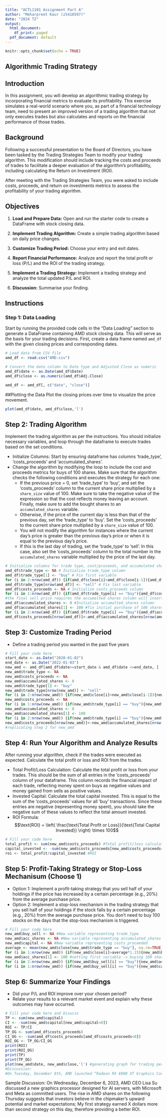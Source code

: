 ```yaml
---
title: "ACTL1101 Assignment Part A"
author: "Meharpreet Kaur (z5418597)"
date: "2024 T2"
output:
  html_document:
    df_print: paged
  pdf_document: default
---
```


```r
knitr::opts_chunk$set(echo = TRUE)
```

## Algorithmic Trading Strategy

## Introduction

In this assignment, you will develop an algorithmic trading strategy by incorporating financial metrics to evaluate its profitability. This exercise simulates a real-world scenario where you, as part of a financial technology team, need to present an improved version of a trading algorithm that not only executes trades but also calculates and reports on the financial performance of those trades.

## Background

Following a successful presentation to the Board of Directors, you have been tasked by the Trading Strategies Team to modify your trading algorithm. This modification should include tracking the costs and proceeds of trades to facilitate a deeper evaluation of the algorithm’s profitability, including calculating the Return on Investment (ROI).

After meeting with the Trading Strategies Team, you were asked to include costs, proceeds, and return on investments metrics to assess the profitability of your trading algorithm.

## Objectives

1. **Load and Prepare Data:** Open and run the starter code to create a DataFrame with stock closing data.

2. **Implement Trading Algorithm:** Create a simple trading algorithm based on daily price changes.

3. **Customize Trading Period:** Choose your entry and exit dates.

4. **Report Financial Performance:** Analyze and report the total profit or loss (P/L) and the ROI of the trading strategy.

5. **Implement a Trading Strategy:** Implement a trading strategy and analyze the total updated P/L and ROI. 

6. **Discussion:** Summarise your finding.


## Instructions

### Step 1: Data Loading

Start by running the provided code cells in the "Data Loading" section to generate a DataFrame containing AMD stock closing data. This will serve as the basis for your trading decisions. First, create a data frame named `amd_df` with the given closing prices and corresponding dates. 

```r

# Load data from CSV file
amd_df <- read.csv("AMD.csv")

# Convert the date column to Date type and Adjusted Close as numeric
amd_df$date <- as.Date(amd_df$Date)
amd_df$close <- as.numeric(amd_df$Adj.Close)

amd_df <- amd_df[, c("date", "close")]
```


##Plotting the Data
Plot the closing prices over time to visualize the price movement.
```r
plot(amd_df$date, amd_df$close,'l')
```


## Step 2: Trading Algorithm
Implement the trading algorithm as per the instructions. You should initialize necessary variables, and loop through the dataframe to execute trades based on the set conditions.

- Initialize Columns: Start by ensuring dataframe has columns 'trade_type', 'costs_proceeds' and 'accumulated_shares'.
- Change the algorithm by modifying the loop to include the cost and proceeds metrics for buys of 100 shares. Make sure that the algorithm checks the following conditions and executes the strategy for each one:
  - If the previous price = 0, set 'trade_type' to 'buy', and set the 'costs_proceeds' column to the current share price multiplied by a `share_size` value of 100. Make sure to take the negative value of the expression so that the cost reflects money leaving an account. Finally, make sure to add the bought shares to an `accumulated_shares` variable.
  - Otherwise, if the price of the current day is less than that of the previous day, set the 'trade_type' to 'buy'. Set the 'costs_proceeds' to the current share price multiplied by a `share_size` value of 100.
  - You will not modify the algorithm for instances where the current day’s price is greater than the previous day’s price or when it is equal to the previous day’s price.
  - If this is the last day of trading, set the 'trade_type' to 'sell'. In this case, also set the 'costs_proceeds' column to the total number in the `accumulated_shares` variable multiplied by the price of the last day.



```r
# Initialize columns for trade type, cost/proceeds, and accumulated shares in amd_df
amd_df$trade_type <- NA # Initialize trade_type column
amd_df$trade_type[1] <- "buy" # Fix first variable
for (i in 2:nrow(amd_df)) {if(amd_df$close[i]<amd_df$close[i-1]){amd_df$trade_type[i] <- "buy"}else{amd_df$trade_type[i] <- ""}} #for the rows between 2 and nrow(amd_df) if the value of close was less than the value of the previous close than the cell will display a "buy". If the value was greater than or equal the cell will be empty
amd_df$trade_type[nrow(amd_df)] <- "sell" # Fix last variable
amd_df$costs_proceeds <- NA # Initialize costs_proceeds column
for (i in 1:nrow(amd_df)) {if(amd_df$trade_type[i] == "buy"){amd_df$costs_proceeds[i] <- -100*amd_df$close[i]}else{amd_df$costs_proceeds[i]<-0}} #for rows between 1 and nrow(amd_df) if the trade_type column displayed "buy" cost proceeds would be calculated at the 100 shares multiplied by the close price for the date. If trade_type was empty, cost proceeds were 0. 
#the final sell price requires the accumalted shares column will insert coding after 
amd_df$accumulated_shares <- 0 #Initialize accumalted_shares column
amd_df$accumulated_shares[1] <- 100 #fix initial purchase of 100 shares
for (i in 2:nrow(amd_df)) {if(amd_df$trade_type[i] == "buy"){amd_df$accumulated_shares[i] <- amd_df$accumulated_shares[i-1] + 100}else{amd_df$accumulated_shares[i] <-amd_df$accumulated_shares[i-1]}} #for rows between 2 and nrow(amd_df), if the trade_type column displayed a buy 100 shares were added to the value of the previous date. If the trade_type cell was empty, the accumalted shares only presneted the value from the previous date.
amd_df$costs_proceeds[nrow(amd_df)]<-amd_df$accumulated_shares[nrow(amd_df)]*amd_df$close[nrow(amd_df)] # to calculate final costs proceeded the close cost of the final day was multiplied by the total accumulated shares.
```


## Step 3: Customize Trading Period
- Define a trading period you wanted in the past five years 
```r
# Fill your code here
start_date <- as.Date("2020-01-02")
end_date <- as.Date("2022-01-03")
new_amd <- amd_df[amd_df$date>=start_date & amd_df$date <=end_date, ]
new_amd$trade_type <- NA
new_amd$costs_proceeds <- NA
new_amd$accumulated_shares <- 0
new_amd$trade_type[1] <- "buy"
new_amd$trade_type[nrow(new_amd)] <- "sell"
for (i in 2:nrow(new_amd)) {if(new_amd$close[i]<new_amd$close[i-1]){new_amd$trade_type[i] <- "buy"}else{new_amd$trade_type[i] <- ""}}
new_amd$costs_proceeds <- NA
for (i in 1:nrow(new_amd)) {if(new_amd$trade_type[i] == "buy"){new_amd$costs_proceeds[i] <- -100*new_amd$close[i]}else{new_amd$costs_proceeds[i]<-0}}
new_amd$accumulated_shares <- 0 
new_amd$accumulated_shares[1] <- 100
for (i in 2:nrow(new_amd)) {if(new_amd$trade_type[i] == "buy"){new_amd$accumulated_shares[i] <- new_amd$accumulated_shares[i-1] + 100}else{new_amd$accumulated_shares[i] <-new_amd$accumulated_shares[i-1]}}
new_amd$costs_proceeds[nrow(new_amd)]<-new_amd$accumulated_shares[nrow(new_amd)]*new_amd$close[nrow(new_amd)]
#replicating step 2 for new_amd

```


## Step 4: Run Your Algorithm and Analyze Results
After running your algorithm, check if the trades were executed as expected. Calculate the total profit or loss and ROI from the trades.

- Total Profit/Loss Calculation: Calculate the total profit or loss from your trades. This should be the sum of all entries in the 'costs_proceeds' column of your dataframe. This column records the financial impact of each trade, reflecting money spent on buys as negative values and money gained from sells as positive values.
- Invested Capital: Calculate the total capital invested. This is equal to the sum of the 'costs_proceeds' values for all 'buy' transactions. Since these entries are negative (representing money spent), you should take the negative sum of these values to reflect the total amount invested.
- ROI Formula: $$\text{ROI} = \left( \frac{\text{Total Profit or Loss}}{\text{Total Capital Invested}} \right) \times 100$$

```r
# Fill your code here
total_profit <- sum(new_amd$costs_proceeds) #Total profit/loss calculation
capital_invested <- -sum(new_amd$costs_proceeds[new_amd$costs_proceeds<0]) #Total capital invested
roi <- total_profit/capital_invested #ROI
```

## Step 5: Profit-Taking Strategy or Stop-Loss Mechanisum (Choose 1)
- Option 1: Implement a profit-taking strategy that you sell half of your holdings if the price has increased by a certain percentage (e.g., 20%) from the average purchase price.
- Option 2: Implement a stop-loss mechanism in the trading strategy that you sell half of your holdings if the stock falls by a certain percentage (e.g., 20%) from the average purchase price. You don't need to buy 100 stocks on the days that the stop-loss mechanism is triggered.


```r
# Fill your code here
new_amd$buy_sell <- NA #New variable representing trade_type
new_amd$acc_shares <- NA #New variable representing accumulated_shares
new_amd$capital <- NA #New variable representing costs_proceeded
average <- mean(new_amd$close[new_amd$trade_type == "buy"], na.rm=TRUE)
for (i in 1:nrow(new_amd)) {if(new_amd$close[i]>average*1.15){new_amd$buy_sell[i] <- "sell"}else{new_amd$buy_sell[i] <- "buy"}} #if the close price is greater than a 15% increase from the will sell. if not will buy.
new_amd$acc_shares[1] <- 100 #setting first variable -> buying 100 shares to begin
for (i in 2:nrow(new_amd)) {if(new_amd$buy_sell[i] == "buy"){new_amd$acc_shares[i] <- new_amd$acc_shares[i-1] + 100}else{new_amd$acc_shares[i] <-new_amd$acc_shares[i-1]/2}} #from last code if the close price is greater than 15% of the average price then will sell half its holdings. If buy_sell displays a "buy" then will add 100 more shares to the previous accumation. if it displays a sell then the previous accumlation will half.
for (i in 1:nrow(new_amd)) {if(new_amd$buy_sell[i] == "buy"){new_amd$capital[i] <- -100*new_amd$close[i]}else{new_amd$capital[i]<-new_amd$acc_shares[i]*new_amd$close[i]}} #if buy_sell displays a buy then the capital invested will be equal to -100 multiplied by the share price. if buy_sell displays a sell then the capital gained will be equal to half of the previous accumulation which would be the current value in acc_shares
```


## Step 6: Summarize Your Findings
- Did your P/L and ROI improve over your chosen period?
- Relate your results to a relevant market event and explain why these outcomes may have occurred.


```r
# Fill your code here and Disucss
TP <- sum(new_amd$capital)
CI <- -sum(new_amd$capital[new_amd$capital<0])
ROI <- TP/CI
TP_OG <- sum(amd_df$costs_proceeds)
CI_OG <- -sum(amd_df$costs_proceeds[amd_df$costs_proceeds<0])
ROI_OG <- TP_OG/CI_OG
print(ROI)
print(ROI_OG)
print(TP)
print(TP_OG)
plot(new_amd$date, new_amd$close,'l') #generating graph for trading period to better understand the data
#Discussion:  
#On Tuesday, December 8th, AMD launched “Radeon RX 6900 XT Graphics Card” which was designed to improve the quality of frames and resolution for high-intensity gaming. The following Tuesday the share price increased to over 15% of the average purchase. My strategy proposed to sell and occulated $1170296.00 as opposed to so profit for that day. In general, the original strategy proposed a higher ROI and profit.
```

Sample Discussion: On Wednesday, December 6, 2023, AMD CEO Lisa Su discussed a new graphics processor designed for AI servers, with Microsoft and Meta as committed users. The rise in AMD shares on the following Thursday suggests that investors believe in the chipmaker's upward potential and market expectations; My first strategy earned X dollars more than second strategy on this day, therefore providing a better ROI.
